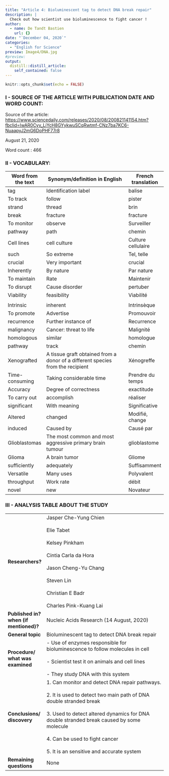 ```yaml
---
title: "Article 4: Bioluminescent tag to detect DNA break repair"
description: |
  Check out how scientist use bioluminescence to fight cancer !
author:
  - name: De Tandt Bastien
    url: {}
date: "`December 04, 2020`"
categories:
  - "English for Science"
preview: Image4/DNA.jpg
#preview: 
output:
  distill::distill_article:
    self_contained: false
---
```


```r
knitr::opts_chunk$set(echo = FALSE)
```

### I - SOURCE OF THE ARTICLE WITH PUBLICATION DATE AND WORD COUNT:

Source of the article: [https://www.sciencedaily.com/releases/2020/08/200821141154.htm?fbclid=IwAR0Cyv_LiYcH8GYykwuSCqRwtmf-CNz7ba7KC6-NuaapyJ2mG6DoPHF77r8](https://www.sciencedaily.com/releases/2020/08/200821141154.htm?fbclid=IwAR0Cyv_LiYcH8GYykwuSCqRwtmf-CNz7ba7KC6-NuaapyJ2mG6DoPHF77r8)

August 21, 2020

Word count : 466

### II - VOCABULARY: 

| Word from the text | Synonym/definition in English                                                  | French translation |
| ------------------ | ------------------------------------------------------------------------------ | ------------------ |
| tag                | Identification label                                                           | balise             |
| To track           | follow                                                                         | pister             |
| strand             | thread                                                                         | brin               |
| break              | fracture                                                                       | fracture           |
| To monitor         | observe                                                                        | Surveiller         |
| pathway            | path                                                                           | chemin             |
| Cell lines         | cell culture                                                                   | Culture cellulaire |
| such               | So extreme                                                                     | Tel, telle         |
| crucial            | Very important                                                                 | crucial            |
| Inherently         | By nature                                                                      | Par nature         |
| To maintain        | Rate                                                                           | Maintenir          |
| To disrupt         | Cause disorder                                                                 | pertuber           |
| Viability          | feasibility                                                                    | Viabilité          |
|                    |                                                                                |                    |
| Intrinsic          | inherent                                                                       | Intrinsèque        |
| To promote         | Advertise                                                                      | Promouvoir         |
| recurrence         | Further instance of                                                            | Recurrence         |
| malignancy         | Cancer: threat to life                                                         | Malignité          |
| homologous         | similar                                                                        | homologue          |
| pathway            | track                                                                          | chemin             |
| Xenografted        | A tissue graft obtained from a donor of a different species from the recipient | Xénogreffe         |
| Time-consuming     | Taking considerable time                                                       | Prendre du temps   |
| Accuracy           | Degree of correctness                                                          | exactitude         |
| To carry out       | accomplish                                                                     | réaliser           |
| significant        | With meaning                                                                   | Significative      |
| Altered            | changed                                                                        | Modifié, change    |
| induced            | Caused by                                                                      | Causé par          |
| Glioblastomas      | The most common and most aggressive primary brain tumour                       | glioblastome       |
| Glioma             | A brain tumor                                                                  | Gliome             |
| sufficiently       | adequately                                                                     | Suffisamment       |
| Versatile          | Many uses                                                                      | Polyvalent         |
| throughput         | Work rate                                                                      | débit              |
| novel              | new                                                                            | Novateur           |

### III - ANALYSIS TABLE ABOUT THE STUDY 

|                                        	|                                                                                                                                                                                                                                                                                                                 	|
|----------------------------------------	|-----------------------------------------------------------------------------------------------------------------------------------------------------------------------------------------------------------------------------------------------------------------------------------------------------------------	|
| **Researchers?**                       	| Jasper Che-Yung Chien<br><br>Elie Tabet<br><br>Kelsey Pinkham<br><br>Cintia Carla da Hora<br><br>Jason Cheng-Yu Chang<br><br>Steven Lin<br><br>Christian E Badr<br><br>Charles Pink-Kuang Lai                                                                                                                   	|
| **Published in? when (if mentioned)?** 	| Nucleic Acids Research (14 August, 2020)                                                                                                                                                                                                                                                                        	|
| **General topic**                      	| Bioluminescent tag to detect DNA break repair                                                                                                                                                                                                                                                                   	|
| **Procedure/ what was examined**       	| - Use of enzymes responsible for bioluminescence to follow molecules in cell<br><br>- Scientist test it on animals and cell lines<br><br>- They study DNA with this system                                                                                                                                      	|
| **Conclusions/ discovery**             	| 1. Can monitor and detect DNA repair pathways.<br><br>2. It is used to detect two main path of DNA double stranded break<br><br>3. Used to detect altered dynamics for DNA double stranded break caused by some molecule<br><br>4. Can be used to fight cancer<br><br>5. It is an sensitive and accurate system 	|
| **Remaining questions**                	| None                                                                                                                                                                                                                                                                                                            	|
